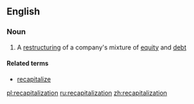 ==English==

===Noun===
{{en-noun}}

#{{finance}} A [[restructuring]] of a company's mixture of [[equity]] and [[debt]]

====Related terms====
*[[recapitalize]]

[[pl:recapitalization]]
[[ru:recapitalization]]
[[zh:recapitalization]]